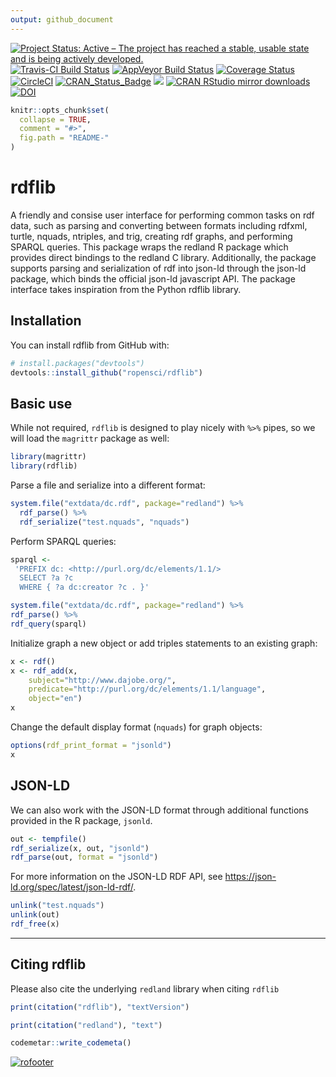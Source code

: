 ```yaml
---
output: github_document
---
```


[![Project Status: Active – The project has reached a stable, usable state and is being actively developed.](http://www.repostatus.org/badges/latest/active.svg)](http://www.repostatus.org/#active)
[![Travis-CI Build Status](https://travis-ci.org/ropensci/rdflib.svg?branch=master)](https://travis-ci.org/ropensci/rdflib) 
[![AppVeyor Build Status](https://ci.appveyor.com/api/projects/status/github/cboettig/rdflib?branch=master&svg=true)](https://ci.appveyor.com/project/cboettig/rdflib)
[![Coverage Status](https://img.shields.io/codecov/c/github/ropensci/rdflib/master.svg)](https://codecov.io/github/ropensci/rdflib?branch=master)
[![CircleCI](https://circleci.com/gh/ropensci/rdflib.svg?style=svg)](https://circleci.com/gh/ropensci/rdflib "Docker tests")
[![CRAN_Status_Badge](http://www.r-pkg.org/badges/version/rdflib)](https://cran.r-project.org/package=rdflib)
[![](http://badges.ropensci.org/169_status.svg)](https://github.com/ropensci/onboarding/issues/169)
[![CRAN RStudio mirror downloads](http://cranlogs.r-pkg.org/badges/rdflib)](https://CRAN.R-project.org/package=rdflib)
[![DOI](https://zenodo.org/badge/100521776.svg)](https://zenodo.org/badge/latestdoi/100521776)

<!-- README.md is generated from README.Rmd. Please edit that file -->

```r
knitr::opts_chunk$set(
  collapse = TRUE,
  comment = "#>",
  fig.path = "README-"
)
```

# rdflib

A friendly and consise user interface for performing common
tasks on rdf data, such as parsing and converting between
formats including rdfxml, turtle, nquads, ntriples,
and trig, creating rdf graphs, and performing SPARQL
queries. This package wraps the redland R package which
provides direct bindings to the redland C library. Additionally,
the package supports parsing and serialization of rdf
into json-ld through the json-ld package, which binds
the official json-ld javascript API. The package
interface takes inspiration from the Python rdflib library.

## Installation

You can install rdflib from GitHub with:

```r
# install.packages("devtools")
devtools::install_github("ropensci/rdflib")
```


## Basic use

While not required, `rdflib` is designed to play nicely with `%>%` pipes, so we will load the `magrittr` package as well:

```r
library(magrittr)
library(rdflib)
```

Parse a file and serialize into a different format:

```r
system.file("extdata/dc.rdf", package="redland") %>%
  rdf_parse() %>%
  rdf_serialize("test.nquads", "nquads")
```


Perform SPARQL queries:

```r
sparql <-
 'PREFIX dc: <http://purl.org/dc/elements/1.1/>
  SELECT ?a ?c
  WHERE { ?a dc:creator ?c . }'

system.file("extdata/dc.rdf", package="redland") %>%
rdf_parse() %>%
rdf_query(sparql)
```

Initialize graph a new object or add triples statements to an existing graph:

```r
x <- rdf()
x <- rdf_add(x, 
    subject="http://www.dajobe.org/",
    predicate="http://purl.org/dc/elements/1.1/language",
    object="en")
x
```

Change the default display format (`nquads`) for graph objects:

```r
options(rdf_print_format = "jsonld")
x
```


## JSON-LD

We can also work with the JSON-LD format through additional functions provided in the 
R package, `jsonld`. 

```r
out <- tempfile()
rdf_serialize(x, out, "jsonld")
rdf_parse(out, format = "jsonld")
```

For more information on the JSON-LD RDF API, see <https://json-ld.org/spec/latest/json-ld-rdf/>.

```r
unlink("test.nquads")
unlink(out)
rdf_free(x)
```

----

## Citing rdflib


Please also cite the underlying `redland` library when citing `rdflib`

```r
print(citation("rdflib"), "textVersion")
```

```r
print(citation("redland"), "text")
```

```r
codemetar::write_codemeta()
```


[![rofooter](http://ropensci.org/public_images/github_footer.png)](http://ropensci.org)
